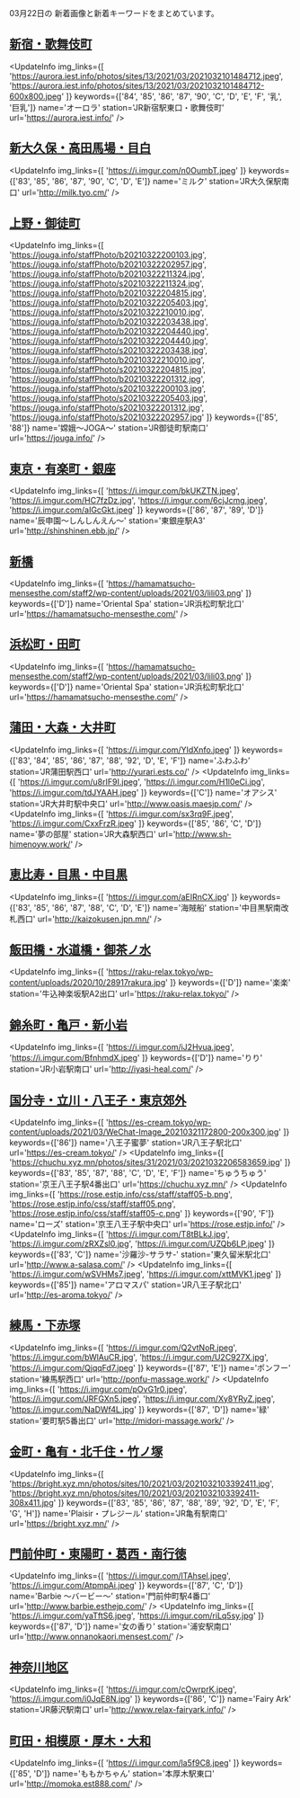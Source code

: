 

03月22日の
新着画像と新着キーワードをまとめています。

<DmmAffiliateIns />

## [新宿・歌舞伎町](/busty/0010)
<UpdateInfo
    img_links={[
    'https://aurora.iest.info/photos/sites/13/2021/03/2021032101484712.jpeg',
    'https://aurora.iest.info/photos/sites/13/2021/03/2021032101484712-600x800.jpeg'
    ]}
    keywords={['84', '85', '86', '87', '90', 'C', 'D', 'E', 'F', '乳', '巨乳']}
    name='オーロラ'
    station='JR新宿駅東口・歌舞伎町'
    url='https://aurora.iest.info/'
/>
<DmmAffiliateIns />

## [新大久保・高田馬場・目白](/busty/0020)
<UpdateInfo
    img_links={[
    'https://i.imgur.com/n0OumbT.jpeg'
    ]}
    keywords={['83', '85', '86', '87', '90', 'C', 'D', 'E']}
    name='ミルク'
    station='JR大久保駅南口'
    url='http://milk.tyo.cm/'
/>
<DmmAffiliateIns />

## [上野・御徒町](/busty/0070)
<UpdateInfo
    img_links={[
    'https://jouga.info/staffPhoto/b20210322200103.jpg',
    'https://jouga.info/staffPhoto/b20210322202957.jpg',
    'https://jouga.info/staffPhoto/b20210322211324.jpg',
    'https://jouga.info/staffPhoto/s20210322211324.jpg',
    'https://jouga.info/staffPhoto/b20210322204815.jpg',
    'https://jouga.info/staffPhoto/b20210322205403.jpg',
    'https://jouga.info/staffPhoto/s20210322210010.jpg',
    'https://jouga.info/staffPhoto/b20210322203438.jpg',
    'https://jouga.info/staffPhoto/b20210322204440.jpg',
    'https://jouga.info/staffPhoto/s20210322204440.jpg',
    'https://jouga.info/staffPhoto/s20210322203438.jpg',
    'https://jouga.info/staffPhoto/b20210322210010.jpg',
    'https://jouga.info/staffPhoto/s20210322204815.jpg',
    'https://jouga.info/staffPhoto/b20210322201312.jpg',
    'https://jouga.info/staffPhoto/s20210322200103.jpg',
    'https://jouga.info/staffPhoto/s20210322205403.jpg',
    'https://jouga.info/staffPhoto/s20210322201312.jpg',
    'https://jouga.info/staffPhoto/s20210322202957.jpg'
    ]}
    keywords={['85', '88']}
    name='嫦娥～JOGA～'
    station='JR御徒町駅南口'
    url='https://jouga.info/'
/>
<DmmAffiliateIns />

## [東京・有楽町・銀座](/busty/0090)
<UpdateInfo
    img_links={[
    'https://i.imgur.com/bkUKZTN.jpeg',
    'https://i.imgur.com/HC7fzDz.jpg',
    'https://i.imgur.com/6cjJcmg.jpeg',
    'https://i.imgur.com/aIGcGkt.jpeg'
    ]}
    keywords={['86', '87', '89', 'D']}
    name='辰申園～しんしんえん～'
    station='東銀座駅A3'
    url='http://shinshinen.ebb.jp/'
/>
<DmmAffiliateIns />

## [新橋](/busty/0100)
<UpdateInfo
    img_links={[
    'https://hamamatsucho-mensesthe.com/staff2/wp-content/uploads/2021/03/lili03.png'
    ]}
    keywords={['D']}
    name='Oriental Spa'
    station='JR浜松町駅北口'
    url='https://hamamatsucho-mensesthe.com/'
/>
<DmmAffiliateIns />

## [浜松町・田町](/busty/0110)
<UpdateInfo
    img_links={[
    'https://hamamatsucho-mensesthe.com/staff2/wp-content/uploads/2021/03/lili03.png'
    ]}
    keywords={['D']}
    name='Oriental Spa'
    station='JR浜松町駅北口'
    url='https://hamamatsucho-mensesthe.com/'
/>
<DmmAffiliateIns />

## [蒲田・大森・大井町](/busty/0121)
<UpdateInfo
    img_links={[
    'https://i.imgur.com/YIdXnfo.jpeg'
    ]}
    keywords={['83', '84', '85', '86', '87', '88', '92', 'D', 'E', 'F']}
    name='ふわふわ'
    station='JR蒲田駅西口'
    url='http://yurari.ests.co/'
/>
<UpdateInfo
    img_links={[
    'https://i.imgur.com/u8rIF9I.jpeg',
    'https://i.imgur.com/H1l0eCi.jpg',
    'https://i.imgur.com/tdJYAAH.jpeg'
    ]}
    keywords={['C']}
    name='オアシス'
    station='JR大井町駅中央口'
    url='http://www.oasis.maesjp.com/'
/>
<UpdateInfo
    img_links={[
    'https://i.imgur.com/sx3rq9F.jpeg',
    'https://i.imgur.com/CxxFrzR.jpeg'
    ]}
    keywords={['85', '86', 'C', 'D']}
    name='夢の部屋'
    station='JR大森駅西口'
    url='http://www.sh-himenoyw.work/'
/>
<DmmAffiliateIns />

## [恵比寿・目黒・中目黒](/busty/0130)
<UpdateInfo
    img_links={[
    'https://i.imgur.com/aEIRnCX.jpg'
    ]}
    keywords={['83', '85', '86', '87', '88', 'C', 'D', 'E']}
    name='海賊船'
    station='中目黒駅南改札西口'
    url='http://kaizokusen.jpn.mn/'
/>
<DmmAffiliateIns />

## [飯田橋・水道橋・御茶ノ水](/busty/0160)
<UpdateInfo
    img_links={[
    'https://raku-relax.tokyo/wp-content/uploads/2020/10/28917rakura.jpg'
    ]}
    keywords={['D']}
    name='楽楽'
    station='牛込神楽坂駅A2出口'
    url='https://raku-relax.tokyo/'
/>
<DmmAffiliateIns />

## [錦糸町・亀戸・新小岩](/busty/0170)
<UpdateInfo
    img_links={[
    'https://i.imgur.com/iJ2Hvua.jpeg',
    'https://i.imgur.com/BfnhmdX.jpeg'
    ]}
    keywords={['D']}
    name='りり'
    station='JR小岩駅南口'
    url='http://iyasi-heal.com/'
/>
<DmmAffiliateIns />

## [国分寺・立川・八王子・東京郊外](/busty/0200)
<UpdateInfo
    img_links={[
    'https://es-cream.tokyo/wp-content/uploads/2021/03/WeChat-Image_20210321172800-200x300.jpg'
    ]}
    keywords={['86']}
    name='八王子蜜夢'
    station='JR八王子駅北口'
    url='https://es-cream.tokyo/'
/>
<UpdateInfo
    img_links={[
    'https://chuchu.xyz.mn/photos/sites/31/2021/03/2021032206583659.jpg'
    ]}
    keywords={['83', '85', '87', '88', 'C', 'D', 'E', 'F']}
    name='ちゅうちゅう'
    station='京王八王子駅4番出口'
    url='https://chuchu.xyz.mn/'
/>
<UpdateInfo
    img_links={[
    'https://rose.estjp.info/css/staff/staff05-b.png',
    'https://rose.estjp.info/css/staff/staff05.png',
    'https://rose.estjp.info/css/staff/staff05-c.png'
    ]}
    keywords={['90', 'F']}
    name='ローズ'
    station='京王八王子駅中央口'
    url='https://rose.estjp.info/'
/>
<UpdateInfo
    img_links={[
    'https://i.imgur.com/T8tBLkJ.jpg',
    'https://i.imgur.com/zRXZsl0.jpg',
    'https://i.imgur.com/UZQb6LP.jpeg'
    ]}
    keywords={['83', 'C']}
    name='沙羅沙-サラサ-'
    station='東久留米駅北口'
    url='http://www.a-salasa.com/'
/>
<UpdateInfo
    img_links={[
    'https://i.imgur.com/wSVHMs7.jpeg',
    'https://i.imgur.com/xttMVK1.jpeg'
    ]}
    keywords={['85']}
    name='アロマスパ'
    station='JR八王子駅北口'
    url='http://es-aroma.tokyo/'
/>
<DmmAffiliateIns />

## [練馬・下赤塚](/busty/0220)
<UpdateInfo
    img_links={[
    'https://i.imgur.com/Q2vtNoR.jpeg',
    'https://i.imgur.com/bWlAuCR.jpg',
    'https://i.imgur.com/U2C927X.jpg',
    'https://i.imgur.com/QjqqFd7.jpeg'
    ]}
    keywords={['87', 'E']}
    name='ポンフー'
    station='練馬駅西口'
    url='http://ponfu-massage.work/'
/>
<UpdateInfo
    img_links={[
    'https://i.imgur.com/pOvG1r0.jpeg',
    'https://i.imgur.com/JRFGXn5.jpeg',
    'https://i.imgur.com/Xy8YRyZ.jpeg',
    'https://i.imgur.com/NaDWf4L.jpg'
    ]}
    keywords={['87', 'D']}
    name='緑'
    station='要町駅5番出口'
    url='http://midori-massage.work/'
/>
<DmmAffiliateIns />

## [金町・亀有・北千住・竹ノ塚](/busty/0230)
<UpdateInfo
    img_links={[
    'https://bright.xyz.mn/photos/sites/10/2021/03/2021032103392411.jpg',
    'https://bright.xyz.mn/photos/sites/10/2021/03/2021032103392411-308x411.jpg'
    ]}
    keywords={['83', '85', '86', '87', '88', '89', '92', 'D', 'E', 'F', 'G', 'H']}
    name='Plaisir・プレジール'
    station='JR亀有駅南口'
    url='https://bright.xyz.mn/'
/>
<DmmAffiliateIns />

## [門前仲町・東陽町・葛西・南行徳](/busty/0240)
<UpdateInfo
    img_links={[
    'https://i.imgur.com/lTAhsel.jpeg',
    'https://i.imgur.com/AtpmpAi.jpeg'
    ]}
    keywords={['87', 'C', 'D']}
    name='Barbie ～バービー～'
    station='門前仲町駅4番口'
    url='http://www.barbie.esthejp.com/'
/>
<UpdateInfo
    img_links={[
    'https://i.imgur.com/yaTftS6.jpeg',
    'https://i.imgur.com/riLq5sy.jpg'
    ]}
    keywords={['87', 'D']}
    name='女の香り'
    station='浦安駅南口'
    url='http://www.onnanokaori.mensest.com/'
/>
<DmmAffiliateIns />

## [神奈川地区](/busty/0300)
<UpdateInfo
    img_links={[
    'https://i.imgur.com/cOwrprK.jpeg',
    'https://i.imgur.com/i0JqE8N.jpg'
    ]}
    keywords={['86', 'C']}
    name='Fairy Ark'
    station='JR藤沢駅南口'
    url='http://www.relax-fairyark.info/'
/>
<DmmAffiliateIns />

## [町田・相模原・厚木・大和](/busty/0330)
<UpdateInfo
    img_links={[
    'https://i.imgur.com/la5f9C8.jpeg'
    ]}
    keywords={['85', 'D']}
    name='ももかちゃん'
    station='本厚木駅東口'
    url='http://momoka.est888.com/'
/>
<DmmAffiliateIns />

<DmmAffiliateScript />

